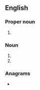 ==English==

===Proper noun===
{{en-proper noun}}

# {{lb|en|galaxy}} {{initialism of|en|[[w:Small Magellanic Cloud|Small Magellanic Cloud]]}}

===Noun===
{{en-noun|-}}

# {{initialism of|en|[[seasonal]] [[malaria]] [[chemoprevention]]}}
# {{initialism of|en|sheet molding compound}}

===Anagrams===
* {{anagrams|en|a=cms|CMS|CSM|MC's|MCS|MCs|MSC|MSc|SCM|cm/s|cms}}